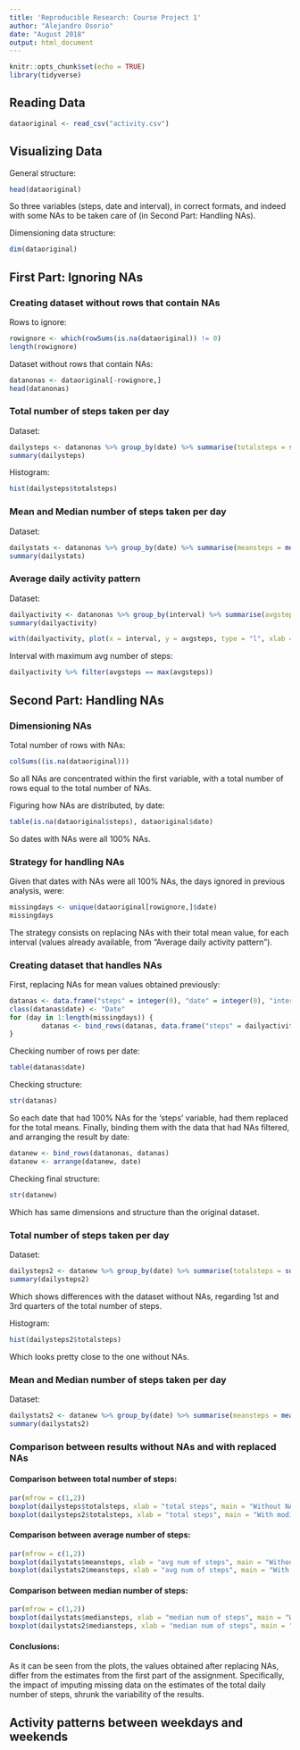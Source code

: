 ```yaml
---
title: 'Reproducible Research: Course Project 1'
author: "Alejandro Osorio"
date: "August 2018"
output: html_document
---
```


```r
knitr::opts_chunk$set(echo = TRUE)
library(tidyverse)
```

## Reading Data

```r
dataoriginal <- read_csv("activity.csv")
```

## Visualizing Data

General structure:
```r
head(dataoriginal)
```

So three variables (steps, date and interval), in correct formats, and indeed with some NAs to be taken care of (in Second Part: Handling NAs).

Dimensioning data structure:
```r
dim(dataoriginal)
```

## First Part: Ignoring NAs

### Creating dataset without rows that contain NAs

Rows to ignore:
```r
rowignore <- which(rowSums(is.na(dataoriginal)) != 0)
length(rowignore)
```

Dataset without rows that contain NAs:
```r
datanonas <- dataoriginal[-rowignore,]
head(datanonas)
```

### Total number of steps taken per day

Dataset:
```r
dailysteps <- datanonas %>% group_by(date) %>% summarise(totalsteps = sum(steps))
summary(dailysteps)
```

Histogram:
```r
hist(dailysteps$totalsteps)
```

### Mean and Median number of steps taken per day

Dataset:
```r
dailystats <- datanonas %>% group_by(date) %>% summarise(meansteps = mean(steps), mediansteps = median(steps))
summary(dailystats)
```

### Average daily activity pattern

Dataset:
```r
dailyactivity <- datanonas %>% group_by(interval) %>% summarise(avgsteps = mean(steps))
summary(dailyactivity)
```

```r
with(dailyactivity, plot(x = interval, y = avgsteps, type = "l", xlab = "interval"))
```

Interval with maximum avg number of steps:
```r
dailyactivity %>% filter(avgsteps == max(avgsteps))
```

## Second Part: Handling NAs

### Dimensioning NAs

Total number of rows with NAs:
```r
colSums((is.na(dataoriginal)))
```
So all NAs are concentrated within the first variable, with a total number of rows equal to the total number of NAs.

Figuring how NAs are distributed, by date:
```r
table(is.na(dataoriginal$steps), dataoriginal$date)
```

So dates with NAs were all 100% NAs.

### Strategy for handling NAs

Given that dates with NAs were all 100% NAs, the days ignored in previous analysis, were:

```r
missingdays <- unique(dataoriginal[rowignore,]$date)
missingdays
```

The strategy consists on replacing NAs with their total mean value, for each interval (values already available, from "Average daily activity pattern").

### Creating dataset that handles NAs

First, replacing NAs for mean values obtained previously:
```r
datanas <- data.frame("steps" = integer(0), "date" = integer(0), "interval" = integer(0))
class(datanas$date) <- "Date"
for (day in 1:length(missingdays)) {
        datanas <- bind_rows(datanas, data.frame("steps" = dailyactivity$avgsteps, "date" = missingdays[[day]], "interval" = dailyactivity$interval))
}
```

Checking number of rows per date:
```r
table(datanas$date)
```

Checking structure:
```r
str(datanas)
```

So each date that had 100% NAs for the 'steps' variable, had them replaced for the total means.  Finally, binding them with the data that had NAs filtered, and arranging the result by date:

```r
datanew <- bind_rows(datanonas, datanas)
datanew <- arrange(datanew, date)
```

Checking final structure:
```r
str(datanew)
```

Which has same dimensions and structure than the original dataset.

### Total number of steps taken per day

Dataset:
```r
dailysteps2 <- datanew %>% group_by(date) %>% summarise(totalsteps = sum(steps))
summary(dailysteps2)
```

Which shows differences with the dataset without NAs, regarding 1st and 3rd quarters of the total number of steps.

Histogram:
```r
hist(dailysteps2$totalsteps)
```

Which looks pretty close to the one without NAs.

### Mean and Median number of steps taken per day

Dataset:
```r
dailystats2 <- datanew %>% group_by(date) %>% summarise(meansteps = mean(steps), mediansteps = median(steps))
summary(dailystats2)
```

### Comparison between results without NAs and with replaced NAs

#### Comparison between total number of steps:
```r
par(mfrow = c(1,2))
boxplot(dailysteps$totalsteps, xlab = "total steps", main = "Without NAs")
boxplot(dailysteps2$totalsteps, xlab = "total steps", main = "With modified NAs")
```

#### Comparison between average number of steps:
```r
par(mfrow = c(1,2))
boxplot(dailystats$meansteps, xlab = "avg num of steps", main = "Without NAs")
boxplot(dailystats2$meansteps, xlab = "avg num of steps", main = "With modified NAs")
```

#### Comparison between median number of steps:
```r
par(mfrow = c(1,2))
boxplot(dailystats$mediansteps, xlab = "median num of steps", main = "Without NAs")
boxplot(dailystats2$mediansteps, xlab = "median num of steps", main = "With modified NAs")
```

#### Conclusions:

As it can be seen from the plots,  the values obtained after replacing NAs, differ from the estimates from the first part of the assignment.  Specifically, the impact of imputing missing data on the estimates of the total daily number of steps, shrunk the variability of the results.

## Activity patterns between weekdays and weekends

